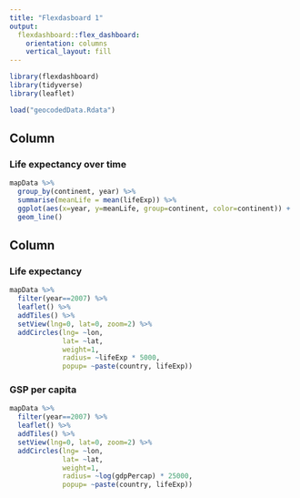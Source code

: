 ```yaml
---
title: "Flexdasboard 1"
output: 
  flexdashboard::flex_dashboard:
    orientation: columns
    vertical_layout: fill
---
```


```r
library(flexdashboard)
library(tidyverse)
library(leaflet)

load("geocodedData.Rdata")
```

Column {data-width=650}
-----------------------------------------------------------------------

### Life expectancy over time

```r
mapData %>%
  group_by(continent, year) %>%
  summarise(meanLife = mean(lifeExp)) %>%
  ggplot(aes(x=year, y=meanLife, group=continent, color=continent)) +
  geom_line()
```

Column {data-width=350}
-----------------------------------------------------------------------

### Life expectancy

```r
mapData %>%
  filter(year==2007) %>%
  leaflet() %>%
  addTiles() %>%
  setView(lng=0, lat=0, zoom=2) %>%
  addCircles(lng= ~lon,
             lat= ~lat,
             weight=1,
             radius= ~lifeExp * 5000,
             popup= ~paste(country, lifeExp))
```

### GSP per capita

```r
mapData %>%
  filter(year==2007) %>%
  leaflet() %>%
  addTiles() %>%
  setView(lng=0, lat=0, zoom=2) %>%
  addCircles(lng= ~lon,
             lat= ~lat,
             weight=1,
             radius= ~log(gdpPercap) * 25000,
             popup= ~paste(country, lifeExp))
```

